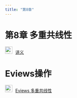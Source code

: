 ```yaml
---
title: "第8章"
---
```


# 第8章 多重共线性

<img src="img/teacher.png" alt="讲义" style="width: 24px; height: 24px;margin-right: 10px">[讲义](https://lizongzhang.github.io/ee4/chap8.html)



# Eviews操作

<img src="img/video.png" alt="讲义" style="width: 24px; height: 24px;margin-right: 10px">[Eviews 多重共线性](https://www.bilibili.com/video/BV1di4y157ZG/) 
    